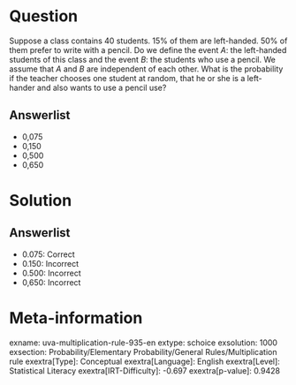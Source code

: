 Question
========

Suppose a class contains 40 students. 15% of them are left-handed. 50% of them prefer to write with a pencil. Do we define the event *A*: the left-handed students of this class and the event *B*: the students who use a pencil. We assume that *A* and *B* are independent of each other. What is the probability if the teacher chooses one student at random, that he or she is a left-hander and also wants to use a pencil use?

Answerlist
----------

* 0,075
* 0,150
* 0,500
* 0,650

Solution
========

Answerlist
----------

* 0.075: Correct
* 0.150: Incorrect
* 0.500: Incorrect
* 0,650: Incorrect

Meta-information
================
exname: uva-multiplication-rule-935-en
extype: schoice
exsolution: 1000
exsection: Probability/Elementary Probability/General Rules/Multiplication rule
exextra[Type]: Conceptual
exextra[Language]: English
exextra[Level]: Statistical Literacy
exextra[IRT-Difficulty]: -0.697
exextra[p-value]: 0.9428
